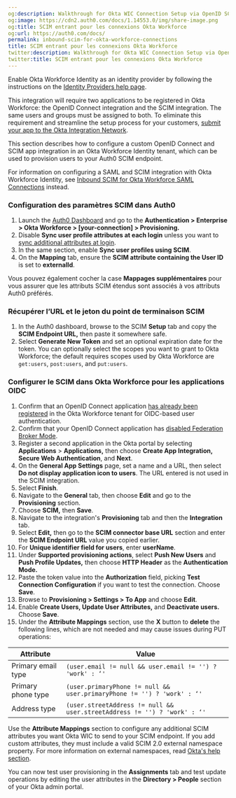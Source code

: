 ```yaml
---
og:description: Walkthrough for Okta WIC Connection Setup via OpenID SCIM
og:image: https://cdn2.auth0.com/docs/1.14553.0/img/share-image.png
og:title: SCIM entrant pour les connexions Okta Workforce
og:url: https://auth0.com/docs/
permalink: inbound-scim-for-okta-workforce-connections
title: SCIM entrant pour les connexions Okta Workforce
twitter:description: Walkthrough for Okta WIC Connection Setup via OpenID SCIM
twitter:title: SCIM entrant pour les connexions Okta Workforce
---
```


<Card title="Before you start">

Enable Okta Workforce Identity as an identity provider by following the instructions on the [Identity Providers help page](/docs/authenticate/identity-providers/enterprise-identity-providers/okta).

This integration will require two applications to be registered in Okta Workforce: the OpenID Connect integration and the SCIM integration. The same users and groups must be assigned to both. To eliminate this requirement and streamline the setup process for your customers, [submit your app to the Okta Integration Network](https://developer.okta.com/docs/guides/submit-app-overview/ ).

</Card>

This section describes how to configure a custom <Tooltip tip="OpenID: Open standard for authentication that allows applications to verify users' identities without collecting and storing login information." cta="View Glossary" href="/docs/glossary?term=OpenID">OpenID</Tooltip> Connect and SCIM app integration in an Okta Workforce Identity tenant, which can be used to provision users to your Auth0 SCIM endpoint.

For information on configuring a <Tooltip tip="Security Assertion Markup Language (SAML): Standardized protocol allowing two parties to exchange authentication information without a password." cta="View Glossary" href="/docs/glossary?term=SAML">SAML</Tooltip> and SCIM integration with Okta Workforce Identity, see [Inbound SCIM for Okta Workforce SAML Connections](/docs/authenticate/protocols/scim/inbound-scim-for-okta-workforce-saml-connections) instead.

### Configuration des paramètres SCIM dans Auth0

1. Launch the [Auth0 Dashboard](https://manage.auth0.com/#/) and go to the **Authentication > Enterprise > Okta Workforce > [your-connection] > Provisioning.**
2. Disable **Sync user profile attributes at each login** unless you want to [sync additional attributes at login](/docs/authenticate/protocols/scim/configure-inbound-scim).
3. In the same section, enable **Sync user profiles using SCIM**.
4. On the **Mapping** tab, ensure the **SCIM attribute containing the User ID** is set to **externalId**.

Vous pouvez également cocher la case **Mappages supplémentaires** pour vous assurer que les attributs SCIM étendus sont associés à vos attributs Auth0 préférés.

### Récupérer l’URL et le jeton du point de terminaison SCIM

1. In the Auth0 dashboard, browse to the SCIM **Setup** tab and copy the **SCIM Endpoint URL,** then paste it somewhere safe.
2. Select **Generate New Token** and set an optional expiration date for the token. You can optionally select the scopes you want to grant to Okta Workforce; the default requires scopes used by Okta Workforce are `get:users`, `post:users`, and `put:users`.

### Configurer le SCIM dans Okta Workforce pour les applications OIDC

1. Confirm that an OpenID Connect application [has already been registered](https://help.okta.com/en-us/content/topics/apps/apps_app_integration_wizard_oidc.htm) in the Okta Workforce tenant for OIDC-based user authentication.
2. Confirm that your OpenID Connect application has [disabled Federation Broker Mode](https://help.okta.com/en-us/content/topics/apps/apps-fbm-main.htm).
3. Register a second application in the Okta portal by selecting **Applications** > **Applications,** then choose **Create App Integration, Secure Web Authentication**, and **Next**.
4. On the **General App Settings** page, set a name and a URL, then select **Do not display application icon to users**. The URL entered is not used in the SCIM integration.
5. Select **Finish**.
6. Navigate to the **General** tab, then choose **Edit** and go to the **Provisioning** section.
7. Choose **SCIM,** then **Save**.
8. Navigate to the integration's **Provisioning** tab and then the **Integration** tab.
9. Select **Edit,** then go to the **SCIM connector base URL** section and enter the **SCIM Endpoint URL** value you copied earlier.
10. For **Unique identifier field for users**, enter **userName**.
11. Under **Supported provisioning actions**, select **Push New Users** and **Push Profile Updates,** then choose **HTTP Header** as the **Authentication Mode.**
12. Paste the token value into the **Authorization** field, picking **Test Connection Configuration** if you want to test the connection. Choose **Save**.
13. Browse to **Provisioning > Settings > To App** and choose **Edit**.
14. Enable **Create Users, Update User Attributes,** and **Deactivate users.** Choose **Save**.
15. Under the **Attribute Mappings** section, use the **X** button to **delete** the following lines, which are not needed and may cause issues during PUT operations:

<table class="table"><thead>
<tr>
<th>Attribute</th>
<th>Value</th>
</tr>
</thead>
<tbody>
<tr>
<td>Primary email type</td>
<td><code>(user.email != null &amp;&amp; user.email != '') ? 'work' : ‘'</code></td>
</tr>
<tr>
<td>Primary phone type</td>
<td><code>(user.primaryPhone != null &amp;&amp; user.primaryPhone != '') ? 'work' : ‘'</code></td>
</tr>
<tr>
<td>Address type</td>
<td><code>(user.streetAddress != null &amp;&amp; user.streetAddress != '') ? 'work' : ‘'</code></td>
</tr>
</tbody>
</table>

Use the **Attribute Mappings** section to configure any additional SCIM attributes you want Okta WIC to send to your SCIM endpoint. If you add custom attributes, they must include a valid SCIM 2.0 external namespace property. For more information on external namespaces, read [Okta's help section](https://support.okta.com/help/s/article/Receiving-Invalid-externalNamespace-task-error-when-assigning-a-user-to-a-SCIMenabled-application).

You can now test user provisioning in the **Assignments** tab and test update operations by editing the user attributes in the **Directory > People** section of your Okta admin portal.
